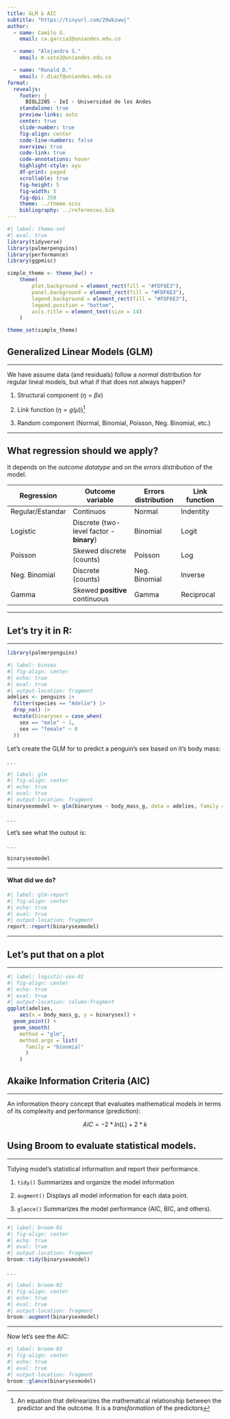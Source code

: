 ```yaml
---
title: GLM & AIC
subtitle: "https://tinyurl.com/29wkzwwj"
author:
  - name: Camilo G.
    email: ca.garcia2@uniandes.edu.co

  - name: "Alejandra S."
    email: m.soto2@uniandes.edu.co

  - name: "Ronald D."
    email: r.diazf@uniandes.edu.co
format:
  revealjs:
    footer: |
      BIOL2205 - IeI - Universidad de los Andes
    standalone: true
    preview-links: auto
    center: true
    slide-number: true
    fig-align: center
    code-line-numbers: false
    overview: true
    code-link: true
    code-annotations: hover
    highlight-style: ayu
    df-print: paged
    scrollable: true
    fig-height: 5
    fig-width: 5
    fig-dpi: 350
    theme: ../theme.scss
    bibliography: ../references.bib
---
```


```r
#| label: theme-set
#| eval: true
library(tidyverse)
library(palmerpenguins)
library(performance)
library(ggpmisc)

simple_theme <- theme_bw() +
    theme(
        plot.background = element_rect(fill = "#FDF6E3"),
        panel.background = element_rect(fill = "#FDF6E3"),
        legend.background = element_rect(fill = "#FDF6E3"),
        legend.position = "bottom",
        axis.title = element_text(size = 14)
    )

theme_set(simple_theme)
```

## Generalized Linear Models (GLM)

------------------------------------------------------------------------

We have assume data (and residuals) follow a *normal* distribution for regular lineal models, but what if that does not always happen?

::: incremental
1.  Structural component ($\eta = \beta x$)

2.  Link function ($\eta = g(\mu)$)[^1]

3.  Random component (Normal, Binomial, Poisson, Neg. Binomial, etc.)
:::

[^1]: An equation that delinearizes the mathematical relationship between the predictor and the outcome. It is a *transformation* of the predictors

------------------------------------------------------------------------

## What regression should we apply? {.smaller}


It depends on the *outcome datatype* and on the *errors distribution* of the model.


| Regression       | Outcome variable               | Errors distribution | Link function |
|----------------|------------------------|----------------|----------------|
| Regular/Estandar | Continuos                      | Normal              | Indentity     |
| Logistic         | Discrete (two-level factor - **binary**)    | Binomial            | Logit         |
| Poisson          | Skewed discrete (counts)       | Poisson             | Log           |
| Neg. Binomial    | Discrete (counts)              | Neg. Binomial       | Inverse       |
| Gamma            | Skewed **positive** continuous | Gamma               | Reciprocal    |

------------------------------------------------------------------------

## Let's try it in R:

***

```r
library(palmerpenguins)
```

```r
#| label: binsex
#| fig-align: center
#| echo: true
#| eval: true
#| output-location: fragment
adelies <- penguins |>
  filter(species == "Adelie") |>
  drop_na() |>
  mutate(binarysex = case_when(
    sex == "male" ~ 1,
    sex == "female" ~ 0
  ))
```

Let's create the GLM for to predict a penguin's sex based on it's body mass:

. . . 

```r
#| label: glm
#| fig-align: center
#| echo: true
#| eval: true
#| output-location: fragment
binarysexmodel <- glm(binarysex ~ body_mass_g, data = adelies, family = "binomial")
```

. . .

Let's see what the outout is:

. . .  

```r
binarysexmodel
```

*** 

#### What did we do?

```r
#| label: glm-report
#| fig-align: center
#| echo: true
#| eval: true
#| output-location: fragment
report::report(binarysexmodel)
```

***

## Let's put that on a plot

***

```r
#| label: logistic-sex-01
#| fig-align: center
#| echo: true
#| eval: true
#| output-location: column-fragment
ggplot(adelies, 
    aes(x = body_mass_g, y = binarysex)) +
  geom_point() +
  geom_smooth(
    method = "glm", 
    method.args = list(
      family = "binomial"
      )
    )
```

## Akaike Information Criteria (AIC)

------------------------------------------------------------------------

An information theory concept that evaluates mathematical models in terms of its complexity and performance (prediction):

$$AIC=−2*ln(L)+2*k$$

## Using Broom to evaluate statistical models.

------------------------------------------------------------------------

Tidying model's statistical information and report their performance.

::: incremental
1.  `tidy()` Summarizes and organize the model information

2.  `augment()` Displays all model information for each data point.

3.  `glance()` Summarizes the model performance (AIC, BIC, and others).
:::

***

```r
#| label: broom-01
#| fig-align: center
#| echo: true
#| eval: true
#| output-location: fragment
broom::tidy(binarysexmodel)
```

. . . 

```r
#| label: broom-02
#| fig-align: center
#| echo: true
#| eval: true
#| output-location: fragment
broom::augment(binarysexmodel)
```

***

Now let's see the AIC:

```r
#| label: broom-03
#| fig-align: center
#| echo: true
#| eval: true
#| output-location: fragment
broom::glance(binarysexmodel)
```


<!-- ## Analysis of covariance (ANCOVA)
 
***

ANCOVA is a particular case of a GLM where we have a *categorical* predictor and a *continuous* predictor. The continuous predictor is called a *covariate*.

***

Think in this example:

```r
#| label: box01
#| fig-align: center
#| echo: true
#| eval: true
#| output-location: column-fragment
ggplot(adelies, aes(x = sex, y = flipper_length_mm, color = sex)) +
  geom_boxplot() +
  geom_jitter(size = 2, alpha = 0.7, width = 0.1) +
  labs(
    x = "",
    y = "Flipper length (mm)"
  )
```

***

What other variable could be affecting the penguins' flipper length?

. . . 

What if the Body mass has an effect on the flipper length? Let's create an ANCOVA model

```r
#| label: ancova-model
#| fig-align: center
#| echo: true
#| eval: true
#| output-location: fragment
ancovamodel  <- aov(flipper_length_mm  ~ sex + body_mass_g, data = adelies)
```

. . .

Here is the result:

. . .

```r
ancovamodel
```

## Let's see the complete `report`:

```r
#| label: ancova-report
#| fig-align: center
#| echo: true
#| eval: true
#| output-location: fragment
report::report(ancovamodel)
``` -->